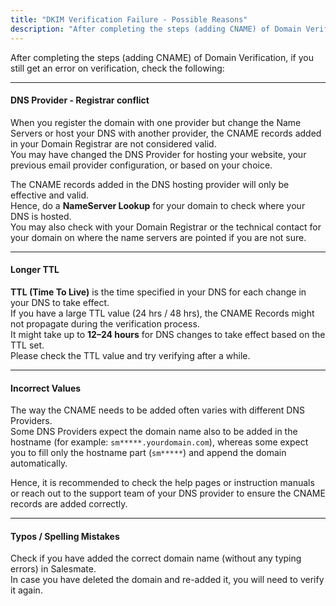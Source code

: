```yaml
---
title: "DKIM Verification Failure - Possible Reasons"
description: "After completing the steps (adding CNAME) of Domain Verification, if you still get an error on verification, check the following:"
---
```


After completing the steps (adding CNAME) of Domain Verification, if you still get an error on verification, check the following:

---

#### DNS Provider - Registrar conflict

When you register the domain with one provider but change the Name Servers or host your DNS with another provider, the CNAME records added in your Domain Registrar are not considered valid.  
You may have changed the DNS Provider for hosting your website, your previous email provider configuration, or based on your choice.  

The CNAME records added in the DNS hosting provider will only be effective and valid.  
Hence, do a **NameServer Lookup** for your domain to check where your DNS is hosted.  
You may also check with your Domain Registrar or the technical contact for your domain on where the name servers are pointed if you are not sure.

---

#### Longer TTL

**TTL (Time To Live)** is the time specified in your DNS for each change in your DNS to take effect.  
If you have a large TTL value (24 hrs / 48 hrs), the CNAME Records might not propagate during the verification process.  
It might take up to **12–24 hours** for DNS changes to take effect based on the TTL set.  
Please check the TTL value and try verifying after a while.

---

#### Incorrect Values

The way the CNAME needs to be added often varies with different DNS Providers.  
Some DNS Providers expect the domain name also to be added in the hostname (for example: `sm*****.yourdomain.com`), whereas some expect you to fill only the hostname part (`sm*****`) and append the domain automatically.  

Hence, it is recommended to check the help pages or instruction manuals or reach out to the support team of your DNS provider to ensure the CNAME records are added correctly.

---

#### Typos / Spelling Mistakes

Check if you have added the correct domain name (without any typing errors) in Salesmate.  
In case you have deleted the domain and re-added it, you will need to verify it again.
